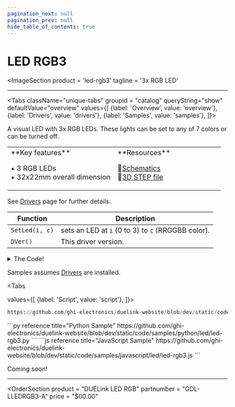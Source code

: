 ```yaml
---
pagination_next: null
pagination_prev: null
hide_table_of_contents: true
---
```



# LED RGB3

<ImageSection
    product = 'led-rgb3'
    tagline = '3x RGB LED'
></ImageSection>

---

<Tabs className="unique-tabs" groupid = "catalog" queryString="show" defaultValue="overview"
  values={[
    {label: 'Overview', value: 'overview'},
    {label: 'Drivers', value: 'drivers'},
    {label: 'Samples', value: 'samples'},
  ]}>

<TabItem value="overview">
A visual LED with 3x RGB LEDs. These lights can be set to any of 7 colors or can be turned off.

<table><td width='50%'>
**Key features**

• 3 RGB LEDs<br/>
• 32x22mm overall dimension<br/>

</td><td width='50%'>
**Resources**
 
📄[Schematics](pathname:///sch/gdl-lledrgb3-a.pdf)<br/>
🔩[3D STEP file](pathname:///3d/gdl-lledrgb3-a.step)<br/>

</td></table>

</TabItem>

<TabItem value="drivers">

See [Drivers](../../engine/drivers) page for further details.

Function | Description
--- | ---
`SetLed(i, c)` | sets an LED at `i` (0 to 3) to `c` (RRGGBB color).
`DVer()` | This driver version.

<details>
  <summary>The Code!</summary>

```py reference title="LED RGB3 Driver"
https://github.com/ghi-electronics/duelink-website/blob/dev/static/code/drivers/led/led-rgb3.txt
```

</details>
</TabItem>

<TabItem value="samples">

Samples assumes [Drivers](../../engine/drivers) are installed.

<Tabs

  values={[
    {label: 'Script', value: 'script'},
]}>

<TabItem value="script">

```py reference title="Script Sample"
https://github.com/ghi-electronics/duelink-website/blob/dev/static/code/samples/script/led/led-rgb3.txt
```
</TabItem>

<TabItem value="py">
```py reference title="Python Sample"
https://github.com/ghi-electronics/duelink-website/blob/dev/static/code/samples/python/led/led-rgb3.py
```
</TabItem>

<TabItem value="js">
```js reference title="JavaScript Sample"
https://github.com/ghi-electronics/duelink-website/blob/dev/static/code/samples/javascript/led/led-rgb3.js
```

</TabItem>

</Tabs>

</TabItem>

<TabItem value="projects">Coming soon!</TabItem>

</Tabs>

---

<OrderSection
    product = "DUELink LED RGB"
    partnumber = "GDL-LLEDRGB3-A"
    price = "$00.00"
></OrderSection>
